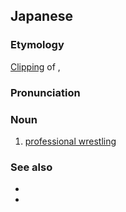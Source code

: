 ==Japanese==
{{DEFAULTSORT:ふろれす''}}

===Etymology===
[[clipping|Clipping]] of {{m|ja|'''プロ'''フェッショナル'''レス'''リング|tr=purofesshonaru resuringu|pos=from {{der|ja|en|professional wrestling}}}}, {{m|ja|'''プロレス'''リング|tr=pro resuringu|pos=from {{der|ja|en|pro wrestling}}}}

===Pronunciation===
{{ja-pron|acc=0}}

===Noun===
{{ja-noun}}

# [[professional wrestling]]

===See also===
* {{ja-r|プロ}}
* {{ja-r|レスリング}}

{{cln|ja|clippings}}
{{C|ja|Wrestling}}